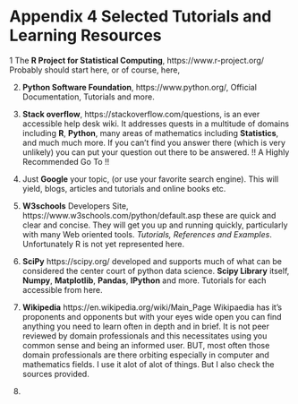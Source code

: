 # Appendix 4 Selected Tutorials and Learning Resources

1 The **R Project for Statistical Computing**, https://www.r-project.org/ Probably should start here, or of course, here,

2. **Python Software Foundation**, https://www.python.org/, Official Documentation, Tutorials and more.

3. **Stack overflow**, https://stackoverflow.com/questions, is an ever accessible help desk wiki. It addresses quests in a multitude of domains including **R**, **Python**, many areas of mathematics including **Statistics**, and much much more. If you can't find you answer there (which is very unlikely) you can put your question out there to be answered. !! A Highly Recommended Go To !!

4. Just **Google** your topic, (or use your favorite search engine). This will yield, blogs, articles and tutorials and online books etc.

5. **W3schools** Developers Site, https://www.w3schools.com/python/default.asp these are quick and clear and concise. They will get you up and running quickly, particularly with many Web oriented tools. *Tutorials, References and Examples*. Unfortunately R is not yet represented here.

6. **SciPy** https://scipy.org/ developed and supports much of what can be considered the center court of python data science. **Scipy Library** itself, **Numpy**, **Matplotlib**, **Pandas**, **IPython** and more. Tutorials for each accessible from here.

7. **Wikipedia** https://en.wikipedia.org/wiki/Main_Page Wikipaedia has it's proponents and opponents but with your eyes wide open you can find anything you need to learn often in depth and in brief. It is not peer reviewed by domain professionals and this necessitates using you common sense and being an informed user. BUT, most often those domain professionals are there orbiting especially in computer and mathematics fields. I use it alot of alot of things. But I also check the sources provided.

8. 


